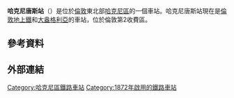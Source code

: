 {{Infobox London station
| name          = 哈克尼唐斯<br />Hackney Downs
| symbol        = rail
| symbol2       = overground
| image_name    = Hugh llewelyn 315 820 (6311840566).jpg
| manager       = [[倫敦地上鐵|倫敦地上鐵]]
| owner         = [[英國國營鐵路公司|英國國營鐵路公司]]
| zone          = 2
| locale        = [[哈克尼中央|哈克尼]]
| borough       = [[哈克尼區|哈克尼區]]
| start         =
| platforms     = 4
<!--| railexits0203 = {{increase}} 1.229
| railexits0405 = {{decrease}} 0.944
| railexits0506 = {{decrease}} 0.868
| railexits0607 = {{increase}} 1.077
| railexits0708 = {{increase}} 1.443-->
| railexits0809 = {{decrease}} 1.278
| railexits0910 = {{increase}} 1.286
| railexits1011 = {{increase}} 1.629
| railexits1112 = {{increase}} 1.781
| railexits1213 = {{increase}} 1.809
| railexits1314 = {{increase}} 2.035
| railexits1415 = {{increase}} 2.164
| railint1314 = 0.926
| railint1415 = {{decrease}} 0.897
| railcode      = HAC
| dft_category  = C2
| latitude      = 51.5483
| longitude     = -0.0601
| interchange   = [[哈克尼中央站|哈克尼中央站]]
| interchange_note = <ref>{{Citation London station interchange May 2011}}</ref>
}}
'''哈克尼唐斯站'''（{{lang-en|Hackney Downs railway station}}）是位於[[倫敦|倫敦]]東北部[[哈克尼區|哈克尼區]]的一個車站。哈克尼唐斯站現在是[[倫敦地上鐵|倫敦地上鐵]]和[[大盎格利亞|大盎格利亞]]的車站，位於倫敦第2收費區。 
==參考資料==
{{Reflist}}
==外部連結==
{{commons category-inline}}

{{倫敦地上鐵李河谷線}}

{{DEFAULTSORT:Hackney Downs}}
[[Category:哈克尼區鐵路車站|Category:哈克尼區鐵路車站]]
[[Category:1872年啟用的鐵路車站|Category:1872年啟用的鐵路車站]]